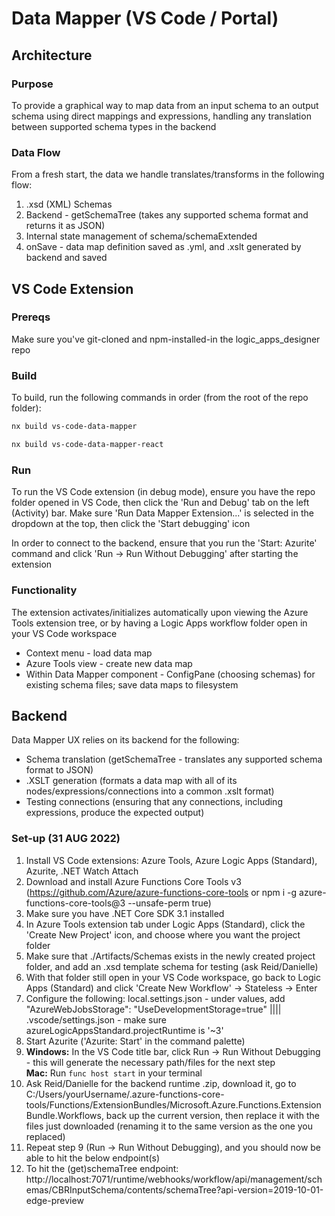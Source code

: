 
<Meta title="Docs/Data Mapper" />

# Data Mapper (VS Code / Portal)

## Architecture

### Purpose

To provide a graphical way to map data from an input schema to an output schema using direct mappings and expressions, handling any translation between supported schema types in the backend

### Data Flow

From a fresh start, the data we handle translates/transforms in the following flow:

1. .xsd (XML) Schemas
2. Backend - getSchemaTree (takes any supported schema format and returns it as JSON)
3. Internal state management of schema/schemaExtended
4. onSave - data map definition saved as .yml, and .xslt generated by backend and saved

## VS Code Extension

### Prereqs

Make sure you've git-cloned and npm-installed-in the logic_apps_designer repo

### Build

To build, run the following commands in order (from the root of the repo folder):

```bash
nx build vs-code-data-mapper
```

```bash
nx build vs-code-data-mapper-react
```

### Run

To run the VS Code extension (in debug mode), ensure you have the repo folder opened in VS Code,
then click the 'Run and Debug' tab on the left (Activity) bar. Make sure 'Run Data Mapper Extension...'
is selected in the dropdown at the top, then click the 'Start debugging' icon

In order to connect to the backend, ensure that you run the 'Start: Azurite' command and click 'Run -> Run Without Debugging' after starting the extension

### Functionality

The extension activates/initializes automatically upon viewing the Azure Tools extension tree, or by having a Logic Apps workflow folder open in your VS Code workspace

- Context menu - load data map
- Azure Tools view - create new data map
- Within Data Mapper component - ConfigPane (choosing schemas) for existing schema files; save data maps to filesystem

## Backend

Data Mapper UX relies on its backend for the following:

- Schema translation (getSchemaTree - translates any supported schema format to JSON)
- .XSLT generation (formats a data map with all of its nodes/expressions/connections into a common .xslt format)
- Testing connections (ensuring that any connections, including expressions, produce the expected output)

### Set-up (31 AUG 2022)

1. Install VS Code extensions: Azure Tools, Azure Logic Apps (Standard), Azurite, .NET Watch Attach
2. Download and install Azure Functions Core Tools v3 (https://github.com/Azure/azure-functions-core-tools or npm i -g azure-functions-core-tools@3 --unsafe-perm true)
3. Make sure you have .NET Core SDK 3.1 installed
4. In Azure Tools extension tab under Logic Apps (Standard), click the 'Create New Project' icon, and choose where you want the project folder
5. Make sure that ./Artifacts/Schemas exists in the newly created project folder, and add an .xsd template schema for testing (ask Reid/Danielle)
6. With that folder still open in your VS Code workspace, go back to Logic Apps (Standard) and click 'Create New Workflow' -> Stateless -> Enter
7. Configure the following: local.settings.json - under values, add "AzureWebJobsStorage": "UseDevelopmentStorage=true" |||| .vscode/settings.json - make sure azureLogicAppsStandard.projectRuntime is '~3'
8. Start Azurite ('Azurite: Start' in the command palette)
9. **Windows:** In the VS Code title bar, click Run -> Run Without Debugging - this will generate the necessary path/files for the next step  
   **Mac:** Run `func host start` in your terminal
10. Ask Reid/Danielle for the backend runtime .zip, download it, go to C:/Users/yourUsername/.azure-functions-core-tools/Functions/ExtensionBundles/Microsoft.Azure.Functions.ExtensionBundle.Workflows,
    back up the current version, then replace it with the files just downloaded (renaming it to the same version as the one you replaced)
11. Repeat step 9 (Run -> Run Without Debugging), and you should now be able to hit the below endpoint(s)
12. To hit the (get)schemaTree endpoint: http://localhost:7071/runtime/webhooks/workflow/api/management/schemas/CBRInputSchema/contents/schemaTree?api-version=2019-10-01-edge-preview
